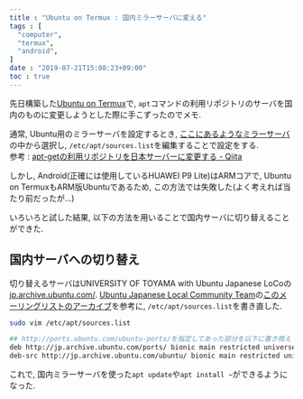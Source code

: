 ```yaml
---
title : "Ubuntu on Termux : 国内ミラーサーバに変える"
tags : [
  "computer",
  "termux",
  "android",
]
date : "2019-07-21T15:08:23+09:00"
toc : true
---
```


先日構築した[Ubuntu on Termux](/blog/computer/uot/)で, 
``apt``コマンドの利用リポジトリのサーバを国内のものに変更しようとした際に手こずったのでメモ.

通常, Ubuntu用のミラーサーバを設定するとき, [ここにあるようなミラーサーバ](https://launchpad.net/ubuntu/+archivemirrors)の中から選択し, ``/etc/apt/sources.list``を編集することで設定をする.   
参考 : [apt-getの利用リポジトリを日本サーバーに変更する - Qiita](https://qiita.com/fkshom/items/53de3a9b9278cd524099)

しかし, Android(正確には使用しているHUAWEI P9 Lite)はARMコアで, Ubuntu on TermuxもARM版Ubuntuであるため, この方法では失敗した(よく考えれば当たり前だったが...)

いろいろと試した結果, 以下の方法を用いることで国内サーバに切り替えることができた.

## 国内サーバへの切り替え

切り替えるサーバはUNIVERSITY OF TOYAMA with Ubuntu Japanese LoCoの[jp.archive.ubuntu.com/](http://jp.archive.ubuntu.com/). [Ubuntu Japanese Local Community Team](https://lists.ubuntu.com/mailman/listinfo/ubuntu-jp)の[このメーリングリストのアーカイブ](https://lists.ubuntu.com/archives/ubuntu-jp/2009-August/002059.html)を参考に, ``/etc/apt/sources.list``を書き直した.

```bash
sudo vim /etc/apt/sources.list

## http://ports.ubuntu.com/ubuntu-ports/を指定してあった部分を以下に書き換え
deb http://jp.archive.ubuntu.com/ports/ bionic main restricted universe multiverse
deb-src http://jp.archive.ubuntu.com/ubuntu/ bionic main restricted universe multiverse
```

これで, 国内ミラーサーバを使った``apt update``や``apt install ~``ができるようになった.
